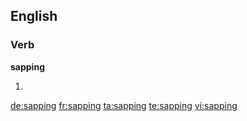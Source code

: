 ==English==

===Verb===
'''sapping'''

# {{present participle of|sap}}

[[de:sapping]]
[[fr:sapping]]
[[ta:sapping]]
[[te:sapping]]
[[vi:sapping]]